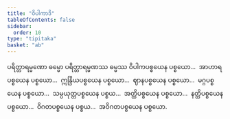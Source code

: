 ```yaml
---
title: "ဝိပါကာဒိ"
tableOfContents: false
sidebar:
  order: 10
type: "tipitaka"
basket: "ab"
---
```



<DynamicBreadcrumb />

<Division number="33">

<Paragraph number="2235">
ပရိတ္တာရမ္မဏော ဓမ္မော ပရိတ္တာရမ္မဏဿ ဓမ္မဿ ဝိပါကပစ္စယေန ပစ္စယော…  အာဟာရပစ္စယေန ပစ္စယော…  ဣန္ဒြိယပစ္စယေန ပစ္စယော…  ဈာနပစ္စယေန ပစ္စယော…  မဂ္ဂပစ္စယေန ပစ္စယော…  သမ္ပယုတ္တပစ္စယေန ပစ္စယ…  အတ္ထိပစ္စယေန ပစ္စယော…  နတ္ထိပစ္စယေန ပစ္စယော…  ဝိဂတပစ္စယေန ပစ္စယ…  အဝိဂတပစ္စယေန ပစ္စယော.
</Paragraph>
</Division>